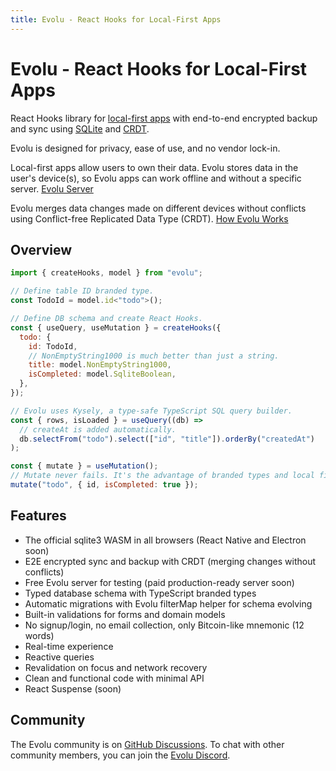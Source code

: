 ```yaml
---
title: Evolu - React Hooks for Local-First Apps
---
```


# Evolu - React Hooks for Local-First Apps

React Hooks library for [local-first apps](https://www.inkandswitch.com/local-first/) with end-to-end encrypted backup and sync using [SQLite](https://sqlite.org/) and [CRDT](https://crdt.tech/).


<Callout type="info" emoji="ℹ️">
  Evolu is designed for privacy, ease of use, and no vendor lock-in.
</Callout>

Local-first apps allow users to own their data. Evolu stores data in the user's device(s), so Evolu apps can work offline and without a specific server. [Evolu Server](docs/evolu-server)

Evolu merges data changes made on different devices without conflicts using Conflict-free Replicated Data Type (CRDT). [How Evolu Works](docs/how-evolu-works)

## Overview

```js copy
import { createHooks, model } from "evolu";

// Define table ID branded type.
const TodoId = model.id<"todo">();

// Define DB schema and create React Hooks.
const { useQuery, useMutation } = createHooks({
  todo: {
    id: TodoId,
    // NonEmptyString1000 is much better than just a string.
    title: model.NonEmptyString1000,
    isCompleted: model.SqliteBoolean,
  },
});

// Evolu uses Kysely, a type-safe TypeScript SQL query builder.
const { rows, isLoaded } = useQuery((db) =>
  // createAt is added automatically.
  db.selectFrom("todo").select(["id", "title"]).orderBy("createdAt")
);

const { mutate } = useMutation();
// Mutate never fails. It's the advantage of branded types and local first apps.
mutate("todo", { id, isCompleted: true });
```

## Features

- The official sqlite3 WASM in all browsers (React Native and Electron soon)
- E2E encrypted sync and backup with CRDT (merging changes without conflicts)
- Free Evolu server for testing (paid production-ready server soon)
- Typed database schema with TypeScript branded types
- Automatic migrations with Evolu filterMap helper for schema evolving
- Built-in validations for forms and domain models
- No signup/login, no email collection, only Bitcoin-like mnemonic (12 words)
- Real-time experience
- Reactive queries
- Revalidation on focus and network recovery
- Clean and functional code with minimal API
- React Suspense (soon)

## Community

The Evolu community is on [GitHub Discussions](https://github.com/evoluhq/evolu/discussions). To chat with other community members, you can join the [Evolu Discord](https://discord.gg/2J8yyyyxtZ).
